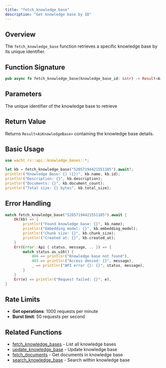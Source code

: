 ```yaml
---
title: "fetch_knowledge_base"
description: "Get knowledge base by ID"
---
```


## Overview

The `fetch_knowledge_base` function retrieves a specific knowledge base by its unique identifier.

## Function Signature

```rust
pub async fn fetch_knowledge_base(knowledge_base_id: &str) -> Result<AiKnowledgeBase>
```

## Parameters

<ParamField path="knowledge_base_id" type="&str" required>
  The unique identifier of the knowledge base to retrieve
</ParamField>

## Return Value

Returns `Result<AiKnowledgeBase>` containing the knowledge base details.

## Basic Usage

```rust
use wacht_rs::api::knowledge_bases::*;

let kb = fetch_knowledge_base("52057194421551105").await?;
println!("Knowledge Base: {} ({})", kb.name, kb.id);
println!("Description: {}", kb.description);
println!("Documents: {}", kb.document_count);
println!("Total size: {} bytes", kb.total_size);
```

## Error Handling

```rust
match fetch_knowledge_base("52057194421551105").await {
    Ok(kb) => {
        println!("Found knowledge base: {}", kb.name);
        println!("Embedding model: {}", kb.embedding_model);
        println!("Chunk size: {}", kb.chunk_size);
        println!("Created at: {}", kb.created_at);
    }
    Err(Error::Api { status, message, .. }) => {
        match status.as_u16() {
            404 => println!("Knowledge base not found"),
            403 => println!("Access denied: {}", message),
            _ => println!("API error {}: {}", status, message),
        }
    }
    Err(e) => println!("Request failed: {}", e),
}
```

## Rate Limits

- **Get operations**: 1000 requests per minute
- **Burst limit**: 50 requests per second

## Related Functions

- [fetch_knowledge_bases](fetch-knowledge-bases) - List all knowledge bases
- [update_knowledge_base](update-knowledge-base) - Update knowledge base
- [fetch_documents](fetch-documents) - Get documents in knowledge base
- [search_knowledge_base](search-knowledge-base) - Search within knowledge base